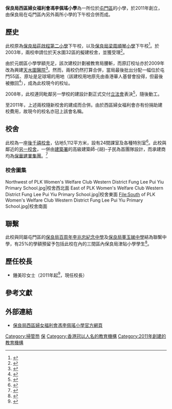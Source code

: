 {{Infobox_School
| name = 保良局西區婦女福利會馮李佩瑤小學
| other_name = PLK Women's Welfare Club (WD) Fung Lee Pui Yiu Primary School
| image = [[File:PLK_Women's_Welfare_Club_Western_District_Fung_Lee_Pui_Yiu_Primary_School.jpg|300px]]
| motto = 愛、敬、勤、誠
| established = 2011年
| type = 津貼全日男女小學
| language = [[中文|中文]]為主（包括普通話）
| affiliation = [[保良局|保良局]]
| district = [[屯門區|屯門區]]
| principal = 鍾美珍女士
| vice_principal = 陳玉英女士、黃頴茵

女士
| faculty = 55人
| students = 約660人
| area = 
| religion = 
| location = [[香港|香港]][[屯門|屯門]][[管青路|管青路]]11號
| magazine = 
| mail = info@plkflpy.edu.hk
| website = http://www.plkflpy.edu.hk
}}

'''保良局西區婦女福利會馮李佩瑤小學'''為一所位於[[屯門區|屯門區]]的小學，於2011年創立，由保良局在屯門區內另外兩所小學的下午校合併而成。

==歷史==
此校原為[[保良局莊啟程第二小學|保良局莊啟程第二小學]]下午校，以及[[保良局梁周順琴小學|保良局梁周順琴小學]]下午校<ref>{{Cite web |url=http://chsc.hk/show_sch_open_day.php?lang_id=2&id=273 |title=馮李佩瑤簡介 |accessdate=2014-01-17 |archive-date=2017-09-03 |archive-url=https://web.archive.org/web/20170903120241/http://chsc.hk/show_sch_open_day.php?lang_id=2&id=273 |dead-url=no }}</ref>。於2003年，兩校申請位於天水圍32區的擬建校舍，並獲受理<ref>{{Cite web |url=https://www.edb.gov.hk/attachment/tc/sch-admin/sch-premises-info/allocation-of-sch/sae-result/result03_wd.pdf |title=2003年校舍分配工作結果（小學轉全日制） |access-date=2021-04-15 |archive-date=2019-10-19 |archive-url=https://web.archive.org/web/20191019151958/https://www.edb.gov.hk/attachment/tc/sch-admin/sch-premises-info/allocation-of-sch/sae-result/result03_wd.pdf |dead-url=no }}</ref>。

由於元朗區小學學額充足，該次建校計劃被教育局腰斬，而原訂校址亦於2009年改為興建[[天水圍醫院|天水圍醫院]]<ref>{{cite news|title=天水圍建蚊型醫院區議員不收貨|url=http://news.sina.com.hk/cgi-bin/nw/show.cgi/4/1/1/1055580/1.html|newspaper=《東方日報》|date=2009-03-04|access-date=2012-02-09|archive-url=https://web.archive.org/web/20110829122236/http://news.sina.com.hk/cgi-bin/nw/show.cgi/4/1/1/1055580/1.html|archive-date=2011-08-29|dead-url=yes}}</ref>。然而，兩校仍然打算合併，當局最後批出分配一幅位於屯門55區、原址是足球場的用地（該建校用地原先由香港華人基督會投得，但最後被撤回<ref>{{Cite web |url=https://www.edb.gov.hk/attachment/tc/sch-admin/sch-premises-info/allocation-of-sch/sae-result/result01.pdf |title=2001年校舍分配工作結果 |access-date=2021-04-15 |archive-date=2019-10-19 |archive-url=https://web.archive.org/web/20191019151954/https://www.edb.gov.hk/attachment/tc/sch-admin/sch-premises-info/allocation-of-sch/sae-result/result01.pdf |dead-url=no }}</ref>），成為此校現今的校址。

2008年，此校連同毗鄰另一學校的建設計劃正式交付[[香港立法會|立法會]]表決<ref>{{Cite web |url=https://www.legco.gov.hk/yr07-08/chinese/fc/pwsc/papers/p08-18c.pdf |title=立法會工務小組委員會-屯門55區1所設有24班的小學及1所設有30班的小學 |access-date=2021-04-15 |archive-date=2021-06-15 |archive-url=https://web.archive.org/web/20210615232618/https://www.legco.gov.hk/yr07-08/chinese/fc/pwsc/papers/p08-18c.pdf |dead-url=no }}</ref>，隨後動工。

至2011年，上述兩校隨新校舍的建成而合併。由於西區婦女福利會亦有份捐助建校費用，故現今的校名亦冠上該會名稱。

==校舍==
此校為一座[[後千禧校舍|後千禧校舍]]，佔地5,112平方米，設有24間課室及各種特別室<ref>{{Cite web |url=https://www.chsc.hk/psp2020/sch_detail.php?lang_id=2&sch_id=341&return_page=sch_list.php%3Flang_id%3D2%26search_mode%3D%26frmMode%3Dpagebreak%26district_id%3D17%26sort_id%3D-1 |title=小學概覽2020-保良局西區婦女福利會馮李佩瑤小學 |access-date=2021-04-15 |archive-date=2021-04-15 |archive-url=https://web.archive.org/web/20210415122926/https://www.chsc.hk/psp2020/sch_detail.php?lang_id=2&sch_id=341&return_page=sch_list.php%3Flang_id%3D2%26search_mode%3D%26frmMode%3Dpagebreak%26district_id%3D17%26sort_id%3D-1 |dead-url=no }}</ref>。此校與鄰近的[[順德聯誼總會李金小學|另一校舍]]，一併由[[建築署|建築署]]的高級建築師-{胡}-子民為首團隊設計，而承建商均為[[保華建業集團|保華建業集團]]。<ref>{{Cite book|title=香港建築師學會年獎2012|pages=48-57|publisher=[[香港建築師學會|香港建築師學會]]}}</ref>
===校舍圖集===
<gallery>
Northwest of PLK Women's Welfare Club Western District Fung Lee Pui Yiu Primary School.jpg|校舍西北面
East of PLK Women's Welfare Club Western District Fung Lee Pui Yiu Primary School.jpg|校舍東面
File:South of PLK Women's Welfare Club Western District Fung Lee Pui Yiu Primary School.jpg|校舍南面
</gallery>

==聯繫==
此校與同屬屯門區的[[保良局百周年李兆忠紀念中學|保良局百周年李兆忠紀念中學]]及[[保良局董玉娣中學|保良局董玉娣中學]]結為聯繫中學，有25%的學額預留予包括此校在內的三間區內保良局津貼小學學生<ref>{{Cite web |url=https://www.plkflpy.edu.hk/CustomPage/130/2020-2021%E5%B0%8F%E5%86%8A%E5%AD%90.pdf |title=保良局西區婦女福利會馮李佩瑤小學：2020-21年度小冊子 |access-date=2021-04-15 |archive-date=2021-04-15 |archive-url=https://web.archive.org/web/20210415123740/https://www.plkflpy.edu.hk/CustomPage/130/2020-2021%E5%B0%8F%E5%86%8A%E5%AD%90.pdf |dead-url=no }}</ref>。

==歷任校長==
*鍾美珍女士（2011年起<ref>{{Cite web |url=https://www.plkflpy.edu.hk/CustomPage/56/%E6%A0%A1%E9%95%B7%E5%AE%B6%E6%9B%B8%E4%B8%80_11-12.pdf |title=保良局西區婦女福利會馮李佩瑤小學-校長家書2011/12年度（一） |access-date=2021-04-15 |archive-date=2021-04-15 |archive-url=https://web.archive.org/web/20210415125507/https://www.plkflpy.edu.hk/CustomPage/56/%E6%A0%A1%E9%95%B7%E5%AE%B6%E6%9B%B8%E4%B8%80_11-12.pdf |dead-url=no }}</ref>，現任校長）

==參考文獻==
{{reflist}}

== 外部連結 ==
*[http://www.plkflpy.edu.hk 保良局西區婦女福利會馮李佩瑤小學官方網頁] {{Wayback|url=http://www.plkflpy.edu.hk/ |date=20211219052730 }}
{{保良局學校}}


[[Category:掃管笏|Category:掃管笏]]
[[Category:屯門區小學|保]]
[[Category:香港冠以人名的教育機構|Category:香港冠以人名的教育機構]]
[[Category:2011年創建的教育機構|Category:2011年創建的教育機構]]